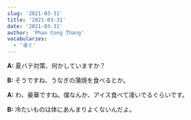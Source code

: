 ```yaml
---
slug: '2021-03-31'
title: '2021-03-31'
date: '2021-03-31'
author: 'Phan Cong Thang'
vocabularies:
  - '凌ぐ'
---
```


**A:** 夏バテ対策、何かしていますか？

**B:** そうですね、うなぎの蒲焼を食べるとか。

**A:** わ、豪華ですね。僕なんか、アイス食べて凌いでるぐらいです。

**B:** 冷たいものは体にあんまりよくないんだよ。

